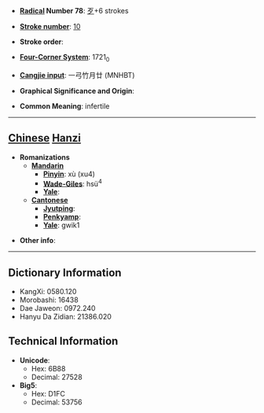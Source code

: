 * '''[[Wiktionary:Chinese radical index| Radical]] Number 78''': [[Wiktionary:Chinese radical index 歹|歹]]+6 strokes

* '''[[Wiktionary:Chinese total strokes index|Stroke number]]''': [[Wiktionary:Chinese total strokes index 10|10]]

* '''Stroke order''': 

* '''[[Wiktionary:Chinese four corner index|Four-Corner System]]''': 1721<sub>0</sub>

* '''[[Wiktionary:Chinese Cangjie index|Cangjie input]]''': 一弓竹月廿 (MNHBT)

* '''Graphical Significance and Origin''': 

* '''Common Meaning''': infertile

----

== [[Chinese]] [[Hanzi]] ==

* '''Romanizations'''
** '''[[Mandarin]]'''
*** '''[[Pinyin]]''': xù (xu4)
*** '''[[Wade-Giles]]''': hsü<sup>4</sup>
*** '''[[Yale]]''': 
** '''[[Cantonese]]'''
*** '''[[Jyutping]]''':
*** '''[[Penkyamp]]''': 
*** '''[[Yale]]''': gwik1

* '''Other info''': 

----

== Dictionary Information ==

* KangXi: 0580.120
* Morobashi: 16438
* Dae Jaweon: 0972.240
* Hanyu Da Zidian: 21386.020

== Technical Information ==

* '''Unicode''':
** Hex: 6B88
** Decimal: 27528
* '''Big5''':
** Hex: D1FC
** Decimal: 53756